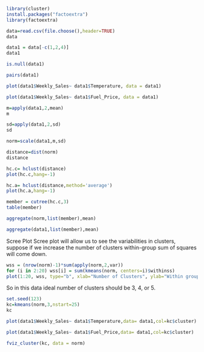 
```{r}
library(cluster)
install.packages("factoextra")
library(factoextra)

```

```{r}
data=read.csv(file.choose(),header=TRUE)
data
```


```{r}
data1 = data[-c(1,2,4)]
data1
```

```{r}
is.null(data1)

```
```{r}
pairs(data1)
```

```{r}
plot(data1$Weekly_Sales~ data1$Temperature, data = data1)

```

```{r}
plot(data1$Weekly_Sales~ data1$Fuel_Price, data = data1)

```



```{r}
m=apply(data1,2,mean)
m
```


```{r}
sd=apply(data1,2,sd)
sd
```


```{r}
norm=scale(data1,m,sd)
```


```{r}
distance=dist(norm)
distance
```


```{r}
hc.c= hclust(distance)
plot(hc.c,hang=-1)
```


```{r}
hc.a= hclust(distance,method='average')
plot(hc.a,hang=-1)

```


```{r}
member = cutree(hc.c,3)
table(member)
```


```{r}
aggregate(norm,list(member),mean)
```


```{r}
aggregate(data1,list(member),mean)
```

Scree Plot
Scree plot will allow us to see the variabilities in clusters, suppose if we increase the number of clusters within-group sum of squares will come down.

```{r}
wss = (nrow(norm)-1)*sum(apply(norm,2,var))
for (i in 2:20) wss[i] = sum(kmeans(norm, centers=i)$withinss)
plot(1:20, wss, type="b", xlab="Number of Clusters", ylab="Within groups sum of squares")
```
So in this data ideal number of clusters should be 3, 4, or 5.


```{r}
set.seed(123)
kc=kmeans(norm,3,nstart=25)
kc

```



```{r}
plot(data1$Weekly_Sales~ data1$Temperature,data= data1,col=kc$cluster)
```


```{r}
plot(data1$Weekly_Sales~ data1$Fuel_Price,data= data1,col=kc$cluster)
```

```{r}
fviz_cluster(kc, data = norm)
```





```{r}
```


```{r}
```


```{r}
```


```{r}
```


```{r}
```


```{r}
```


```{r}
```


```{r}
```


```{r}
```
